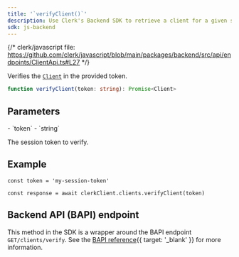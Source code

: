 ```yaml
---
title: '`verifyClient()`'
description: Use Clerk's Backend SDK to retrieve a client for a given session token, if the session is active.
sdk: js-backend
---
```


{/* clerk/javascript file: https://github.com/clerk/javascript/blob/main/packages/backend/src/api/endpoints/ClientApi.ts#L27 */}

Verifies the [`Client`](/docs/references/javascript/client) in the provided token.

```ts
function verifyClient(token: string): Promise<Client>
```

## Parameters

<Properties>
  - `token`
  - `string`

  The session token to verify.
</Properties>

## Example

<Include src="_partials/backend/usage" />

```tsx
const token = 'my-session-token'

const response = await clerkClient.clients.verifyClient(token)
```

## Backend API (BAPI) endpoint

This method in the SDK is a wrapper around the BAPI endpoint `GET/clients/verify`. See the [BAPI reference](/docs/references/backend-api/tag/Clients#operation/VerifyClient){{ target: '_blank' }} for more information.
